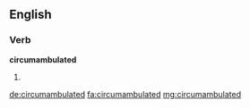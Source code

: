 ==English==

===Verb===
'''circumambulated'''

# {{past of|circumambulate}}

[[de:circumambulated]]
[[fa:circumambulated]]
[[mg:circumambulated]]